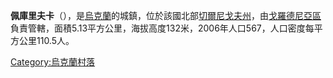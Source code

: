 {{coord|51|48|37|N|31|34|33|E|scale:100000|display=title}}

'''佩庫里夫卡'''（{{lang-uk|Пекурівка}}），是[[烏克蘭|烏克蘭]]的城鎮，位於該國北部[[切爾尼戈夫州|切爾尼戈夫州]]，由[[戈羅德尼亞區|戈羅德尼亞區]]負責管轄，面積5.13平方公里，海拔高度132米，2006年人口567，人口密度每平方公里110.5人。

{{Ukraine-geo-stub}}
[[Category:烏克蘭村落|Category:烏克蘭村落]]
